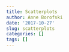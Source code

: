 ```yaml
---
title: Scatterplots
author: Anne Borofski
date: '2017-10-27'
slug: scatterplots
categories: []
tags: []
---
```


```r

```

